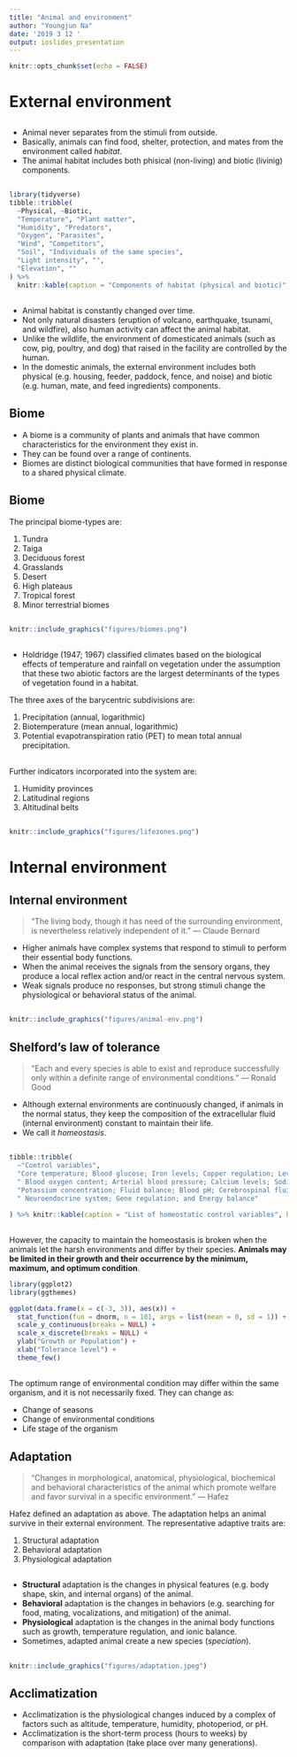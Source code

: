 ```yaml
---
title: "Animal and environment"
author: "Youngjun Na"
date: '2019 3 12 '
output: ioslides_presentation
---
```


```r
knitr::opts_chunk$set(echo = FALSE)
```

# External environment

##
- Animal never separates from the stimuli from outside. 
- Basically, animals can find food, shelter, protection, and mates from the environment called *habitat*. 
- The animal habitat includes both phisical (non-living) and biotic (livinig) components. 

## 

```r
library(tidyverse)
tibble::tribble(
  ~Physical, ~Biotic,
  "Temperature", "Plant matter",
  "Humidity", "Predators",
  "Oxygen", "Parasites",
  "Wind", "Competitors",
  "Soil", "Individuals of the same species",
  "Light intensity", "",
  "Elevation", ""
) %>%
  knitr::kable(caption = "Components of habitat (physical and biotic)", booktabs = TRUE)
```


## 
- Animal habitat is constantly changed over time. 
- Not only natural disasters (eruption of volcano, earthquake, tsunami, and wildfire), also human activity can affect the animal habitat. 
- Unlike the wildlife, the environment of domesticated animals (such as cow, pig, poultry, and dog) that raised in the facility are controlled by the human. 
- In the domestic animals, the external environment includes both physical (e.g. housing, feeder, paddock, fence, and noise) and biotic (e.g. human, mate, and feed ingredients) components.

## Biome
- A biome is a community of plants and animals that have common characteristics for the environment they exist in. 
- They can be found over a range of continents.
- Biomes are distinct biological communities that have formed in response to a shared physical climate. 

## Biome

The principal biome-types are:

1. Tundra 
2. Taiga 
3. Deciduous forest
4. Grasslands
5. Desert
6. High plateaus
7. Tropical forest
8. Minor terrestrial biomes

##

```r
knitr::include_graphics("figures/biomes.png")
```

##

- Holdridge (1947; 1967) classified climates based on the biological effects of temperature and rainfall on vegetation under the assumption that these two abiotic factors are the largest determinants of the types of vegetation found in a habitat.
 
The three axes of the barycentric subdivisions are:

1. Precipitation (annual, logarithmic)
2. Biotemperature (mean annual, logarithmic)
3. Potential evapotranspiration ratio (PET) to mean total annual precipitation.  

##   
Further indicators incorporated into the system are:

1. Humidity provinces
2. Latitudinal regions
3. Altitudinal belts

## 
```r
knitr::include_graphics("figures/lifezones.png")
```

# Internal environment

## Internal environment
> "The living body, though it has need of the surrounding environment, is nevertheless relatively independent of it." --- Claude Bernard

- Higher animals have complex systems that respond to stimuli to perform their essential body functions. 
- When the animal receives the signals from the sensory organs, they produce a local reflex action and/or react in the central nervous system. 
- Weak signals produce no responses, but strong stimuli change the physiological or behavioral status of the animal.  


##
```r
knitr::include_graphics("figures/animal-env.png")
```


## Shelford's law of tolerance  
> "Each and every species is able to exist and reproduce successfully only within a definite range of environmental conditions." --- Ronald Good

- Although external environments are continuously changed, if animals in the normal status, they keep the composition of the extracellular fluid (internal environment) constant to maintain their life. 
- We call it *homeostasis*. 

##

```r
tibble::tribble(
  ~"Control variables",
  "Core temperature; Blood glucose; Iron levels; Copper regulation; Levels of blood gases;",
  " Blood oxygen content; Arterial blood pressure; Calcium levels; Sodium concentration;",
  "Potassium concentration; Fluid balance; Blood pH; Cerebrospinal fluid; Neurotransmission;",
  " Neuroendocrine system; Gene regulation; and Energy balance"

) %>% knitr::kable(caption = "List of homeostatic control variables", booktabs = TRUE)
```

## 
However, the capacity to maintain the homeostasis is broken when the animals let the harsh environments and differ by their species. **Animals may be limited in their growth and their occurrence by the minimum, maximum, and optimum condition**.

```r
library(ggplot2)
library(ggthemes)

ggplot(data.frame(x = c(-3, 3)), aes(x)) +
  stat_function(fun = dnorm, n = 101, args = list(mean = 0, sd = 1)) +
  scale_y_continuous(breaks = NULL) +
  scale_x_discrete(breaks = NULL) +
  ylab("Growth or Population") +
  xlab("Tolerance level") +
  theme_few()
```

##

The optimum range of environmental condition may differ within the same organism, and it is not necessarily fixed. They can change as:

  - Change of seasons
  - Change of environmental conditions
  - Life stage of the organism

## Adaptation
> "Changes in morphological, anatomical, physiological, biochemical and behavioral characteristics of the animal which promote welfare and favor survival in a specific environment." --- Hafez  

Hafez defined an adaptation as above. The adaptation helps an animal survive in their external environment. 
The representative adaptive traits are:

  1. Structural adaptation
  2. Behavioral adaptation
  3. Physiological adaptation

## 

- **Structural** adaptation is the changes in physical features (e.g. body shape, skin, and internal organs) of the animal. 
- **Behavioral** adaptation is the changes in behaviors (e.g. searching for food, mating, vocalizations, and mitigation) of the animal. 
- **Physiological** adaptation is the changes in the animal body functions such as growth, temperature regulation, and ionic balance. 
- Sometimes, adapted animal create a new species (*speciation*).

##

```r

knitr::include_graphics("figures/adaptation.jpeg")
```

## Acclimatization

- Acclimatization is the physiological changes induced by a complex of factors such as altitude, temperature, humidity, photoperiod, or pH. 
- Acclimatization is the short-term process (hours to weeks) by comparison with adaptation (take place over many generations).  
